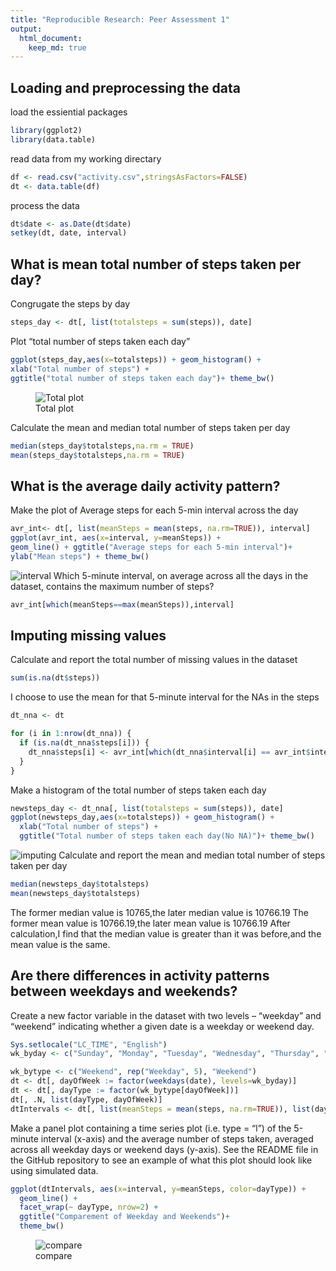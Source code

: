 ```yaml
---
title: "Reproducible Research: Peer Assessment 1"
output: 
  html_document:
    keep_md: true
---
```



## Loading and preprocessing the data
load the essiential packages
```r
library(ggplot2)
library(data.table)
```
read data from my working directary
```r
df <- read.csv("activity.csv",stringsAsFactors=FALSE)
dt <- data.table(df)
```
process the data 
```r
dt$date <- as.Date(dt$date)
setkey(dt, date, interval)
```

## What is mean total number of steps taken per day?
Congrugate the steps by day
```r
steps_day <- dt[, list(totalsteps = sum(steps)), date]
```
Plot "total number of steps taken each day"

```r
ggplot(steps_day,aes(x=totalsteps)) + geom_histogram() +  
xlab("Total number of steps") +
ggtitle("total number of steps taken each day")+ theme_bw()
```
![Total plot](instructions_fig/1.png) 

Calculate the mean and median total number of steps taken per day
```r
median(steps_day$totalsteps,na.rm = TRUE)
mean(steps_day$totalsteps,na.rm = TRUE)
```

## What is the average daily activity pattern?
Make the plot of Average steps for each 5-min interval across the day
```r
avr_int<- dt[, list(meanSteps = mean(steps, na.rm=TRUE)), interval]
ggplot(avr_int, aes(x=interval, y=meanSteps)) +
geom_line() + ggtitle("Average steps for each 5-min interval")+
ylab("Mean steps") + theme_bw()
```
![interval](instructions_fig/2.png)
Which 5-minute interval, on average across all the days in the dataset, contains the maximum number of steps?
```r
avr_int[which(meanSteps==max(meanSteps)),interval]
```

## Imputing missing values
Calculate and report the total number of missing values in the dataset
```r
sum(is.na(dt$steps))
```
I choose to use the mean for that 5-minute interval for the NAs in the steps
```r
dt_nna <- dt

for (i in 1:nrow(dt_nna)) {
  if (is.na(dt_nna$steps[i])) {
    dt_nna$steps[i] <- avr_int[which(dt_nna$interval[i] == avr_int$interval), ]$meanSteps
  }
}
```
Make a histogram of the total number of steps taken each day
```r
newsteps_day <- dt_nna[, list(totalsteps = sum(steps)), date]
ggplot(newsteps_day,aes(x=totalsteps)) + geom_histogram() +  
  xlab("Total number of steps") +
  ggtitle("Total number of steps taken each day(No NA)")+ theme_bw()

```
![imputing](instructions_fig/3.png)
Calculate and report the mean and median total number of steps taken per day
```r
median(newsteps_day$totalsteps)
mean(newsteps_day$totalsteps)
```
The former median value is 10765,the later median value is 10766.19
The former mean value is 10766.19,the later mean value is 10766.19
After calculation,I find that the median value is greater than it was before,and the mean value is the same.

## Are there differences in activity patterns between weekdays and weekends?
Create a new factor variable in the dataset with two levels – “weekday” and “weekend” indicating whether a given date is a weekday or weekend day.
```r
Sys.setlocale("LC_TIME", "English")
wk_byday <- c("Sunday", "Monday", "Tuesday", "Wednesday", "Thursday", "Friday", "Saturday")

wk_bytype <- c("Weekend", rep("Weekday", 5), "Weekend")
dt <- dt[, dayOfWeek := factor(weekdays(date), levels=wk_byday)]
dt <- dt[, dayType := factor(wk_bytype[dayOfWeek])]
dt[, .N, list(dayType, dayOfWeek)]
dtIntervals <- dt[, list(meanSteps = mean(steps, na.rm=TRUE)), list(dayType, interval)]
```
Make a panel plot containing a time series plot (i.e. type = "l") of the 5-minute interval (x-axis) and the average number of steps taken, averaged across all weekday days or weekend days (y-axis). See the README file in the GitHub repository to see an example of what this plot should look like using simulated data.
```r
ggplot(dtIntervals, aes(x=interval, y=meanSteps, color=dayType)) +
  geom_line() +
  facet_wrap(~ dayType, nrow=2) +
  ggtitle("Comparement of Weekday and Weekends")+
  theme_bw()
```
![compare](instructions_fig/4.png)
